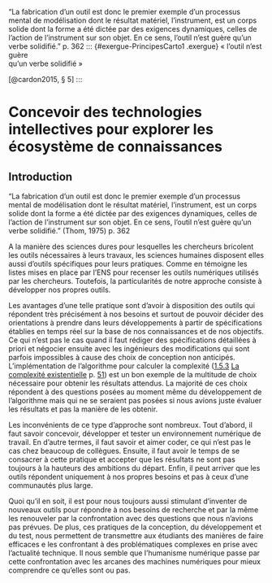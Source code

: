 
"La fabrication d'un outil est donc le premier exemple d'un processus mental de modélisation dont le résultat matériel, l'instrument, est un corps solide dont la forme a été dictée par des exigences dynamiques, celles de l'action de l'instrument sur son objet. En ce sens, l'outil n'est guère qu'un verbe solidifié." p. 362
::: {#exergue-PrincipesCarto1 .exergue}
« l'outil n'est guère\
qu'un verbe solidifié »\

[@cardon2015, § 5]
:::


# Concevoir des technologies intellectives pour explorer les écosystème de connaissances {#sec-part-technoIntello}

## Introduction

"La fabrication d'un outil est donc le premier exemple d'un processus mental de modélisation dont le résultat matériel, l'instrument, est un corps solide dont la forme a été dictée par des exigences dynamiques, celles de l'action de l'instrument sur son objet. En ce sens, l'outil n'est guère qu'un verbe solidifié." (Thom, 1975) p. 362

A la manière des sciences dures pour lesquelles les chercheurs bricolent les outils nécessaires à leurs travaux, les sciences humaines disposent elles aussi d'outils spécifiques pour leurs pratiques. Comme en témoigne les listes mises en place par l'ENS pour recenser les outils numériques utilisés par les chercheurs. Toutefois, la particularités de notre approche consiste à développer nos propres outils.

Les avantages d'une telle pratique sont d'avoir à disposition des outils qui répondent très précisément à nos besoins et surtout de pouvoir décider des orientations à prendre dans leurs développements à partir de spécifications établies en temps réel sur la base de nos connaissances et de nos objectifs. Ce qui n'est pas le cas quand il faut rédiger des spécifications détaillées à priori et négocier ensuite avec les ingénieurs des modifications qui sont parfois impossibles à cause des choix de conception non anticipés. L'implémentation de l'algorithme pour calculer la complexité ([1.5.3](#anchor-19) [La complexité existentielle](#anchor-19) p. [51](#anchor-19)) est un bon exemple de la multitude de choix nécessaire pour obtenir les résultats attendus. La majorité de ces choix répondent à des questions posées au moment même du développement de l'algorithme mais qui ne se seraient pas posées si nous avions juste évaluer les résultats et pas la manière de les obtenir.

Les inconvénients de ce type d'approche sont nombreux. Tout d'abord, il faut savoir concevoir, développer et tester un environnement numérique de travail. En d'autre termes, il faut savoir et aimer coder, ce qui n'est pas le cas chez beaucoup de collègues. Ensuite, il faut avoir le temps de se consacrer à cette pratique et accepter que les résultats ne sont pas toujours à la hauteurs des ambitions du départ. Enfin, il peut arriver que les outils répondent uniquement à nos propres besoins et pas à ceux d'une communautés plus large.

Quoi qu'il en soit, il est pour nous toujours aussi stimulant d'inventer de nouveaux outils pour répondre à nos besoins de recherche et par la même les renouveler par la confrontation avec des questions que nous n'avions pas prévues. De plus, ces pratiques de la conception, du développement et du test, nous permettent de transmettre aux étudiants des manières de faire efficaces e les confrontant à des problématiques complexes en prise avec l'actualité technique. Il nous semble que l'humanisme numérique passe par cette confrontation avec les arcanes des machines numériques pour mieux comprendre ce qu'elles sont ou pas.

